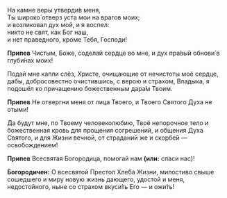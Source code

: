 На камне веры утверди́в меня,  
Ты широко́ отверз уста мои на врагов моих;  
и возликовал дух мой, и я воспел:  
никто не свят, как Бог наш,  
и нет праведного, кроме Тебя, Господи!

**Припев** Чистым, Боже, соделай сердце во мне, и дух пра́вый обнови́ в глуби́нах моих!

Подай мне капли слёз, Христе, очищающие от нечистоты моё сердце, дабы, добросовестно очистившись, с верою и страхом, Владыка, я подошёл ко причащению божественным дара́м Твоим.

**Припев** Не отвергни меня от лица Твоего, и Твоего Святого Духа не отыми́!

Да будут мне, по Твоему человеколюбию, Твоё непорочное тело и божественная кровь для прощения согрешений, и общения Духа Святого, и для Жизни вечной, от страданий же и скорбе́й — освобождением!

**Припев** Всесвятая Богородица, помогай нам **(или:** спаси нас<R>)</R>!

**Богородичен:** О всесвятой Престол Хле́ба Жизни, милостиво свыше сошедшего и миру новую жизнь дающего, удостой и меня, недостойного, ныне со страхом вкуси́ть Его — и ожи́ть!
